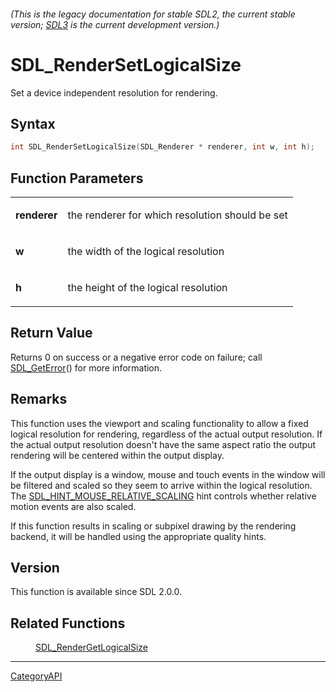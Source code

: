 ====== (This is the legacy documentation for stable SDL2, the current stable version; [https://wiki.libsdl.org/SDL3/ SDL3] is the current development version.) ======
= SDL_RenderSetLogicalSize =

Set a device independent resolution for rendering.

== Syntax ==

<syntaxhighlight lang='c'>
int SDL_RenderSetLogicalSize(SDL_Renderer * renderer, int w, int h);
</syntaxhighlight>

== Function Parameters ==

{|
|'''renderer'''
|the renderer for which resolution should be set
|-
|'''w'''
|the width of the logical resolution
|-
|'''h'''
|the height of the logical resolution
|}

== Return Value ==

Returns 0 on success or a negative error code on failure; call
[[SDL_GetError]]() for more information.

== Remarks ==

This function uses the viewport and scaling functionality to allow a fixed
logical resolution for rendering, regardless of the actual output
resolution. If the actual output resolution doesn't have the same aspect
ratio the output rendering will be centered within the output display.

If the output display is a window, mouse and touch events in the window
will be filtered and scaled so they seem to arrive within the logical
resolution. The [[SDL_HINT_MOUSE_RELATIVE_SCALING]] hint controls whether
relative motion events are also scaled.

If this function results in scaling or subpixel drawing by the rendering
backend, it will be handled using the appropriate quality hints.

== Version ==

This function is available since SDL 2.0.0.

== Related Functions ==

:[[SDL_RenderGetLogicalSize]]

----
[[CategoryAPI]]


